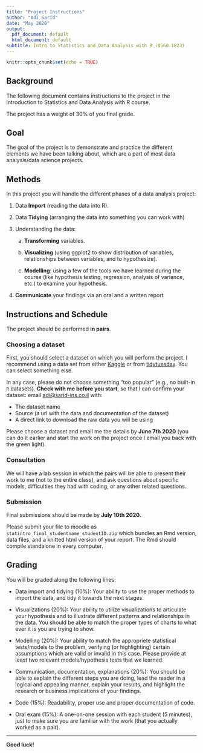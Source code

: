 ```yaml
---
title: "Project Instructions"
author: "Adi Sarid"
date: "May 2020"
output:
  pdf_document: default
  html_document: default
subtitle: Intro to Statistics and Data Analysis with R (0560.1823)
---
```


```r
knitr::opts_chunk$set(echo = TRUE)
```

## Background

The following document contains instructions to the project in the Introduction to Statistics and Data Analysis with R course.

The project has a weight of 30% of you final grade.

## Goal

The goal of the project is to demonstrate and practice the different elements we have been talking about, which are a part of most data analysis/data science projects. 

## Methods

In this project you will handle the different phases of a data analysis project:

   1. Data **Import** (reading the data into R).
   
   2. Data **Tidying** (arranging the data into something you can work with)
   
   3. Understanding the data:
   
      a. **Transforming** variables.
      
      b. **Visualizing** (using ggplot2 to show distribution of variables, relationships between variables, and to hypothesize).
      
      c. **Modelling**: using a few of the tools we have learned during the course (like hypothesis testing, regression, analysis of variance, etc.) to examine your hypothesis.
      
   4. **Communicate** your findings via an oral and a written report
   
## Instructions and Schedule

The project should be performed **in pairs**.

### Choosing a dataset

First, you should select a dataset on which you will perform the project. I recommend using a data set from either [Kaggle](kaggle.com) or from [tidytuesday](https://github.com/rfordatascience/tidytuesday). You can select something else. 

In any case, please do not choose something "too popular" (e.g., no built-in `R` datasets). **Check with me before you start**, so that I can confirm your dataset: email [adi@sarid-ins.co.il](mailto:adi@sarid-ins.co.il) with:

   * The dataset name
   * Source (a url with the data and documentation of the dataset)
   * A direct link to download the raw data you will be using

Please choose a dataset and email me the details by **June 7th 2020** (you can do it earlier and start the work on the project once I email you back with the green light).

### Consultation

We will have a lab session in which the pairs will be able to present their work to me (not to the entire class), and ask questions about specific models, difficulties they had with coding, or any other related questions.

### Submission

Final submissions should be made by **July 10th 2020.**

Please submit your file to moodle as `statintro_final_studentname_studentID.zip` which bundles an Rmd version, data files, and a knitted html version of your report. The Rmd should compile standalone in every computer.

## Grading

You will be graded along the following lines:

   * Data import and tidying (10%): Your ability to use the proper methods to import the data, and tidy it towards the next stages.

   * Visualizations (20%): Your ability to utilize visualizations to articulate your hypothesis and to illustrate different patterns and relationships in the data. You should be able to match the proper types of charts to what ever it is you are trying to show. 
   
   * Modelling (20%): Your ability to match the appropriete statistical tests/models to the problem, verifying (or highlighting) certain assumptions which are valid or invalid in this case. Please provide at least two relevant models/hypothesis tests that we learned.
   
   * Communication, documentation, explanations (20%): You should be able to explain the different steps you are doing, lead the reader in a logical and appealing manner, explain your results, and highlight the research or business implications of your findings.
   
   * Code (15%): Readability, proper use and proper documentation of code.
   
   * Oral exam (15%): A one-on-one session with each student (5 minutes), just to make sure you are familiar with the work (that you actually worked as a pair).

***

**Good luck!**